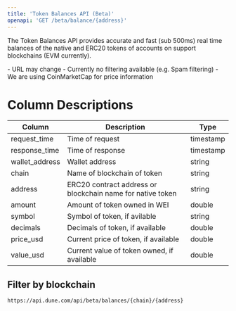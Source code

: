 ```yaml
---
title: 'Token Balances API (Beta)'
openapi: 'GET /beta/balance/{address}'
---
```


The Token Balances API provides accurate and fast (sub 500ms) real time balances of the native and ERC20 tokens of accounts on support blockchains (EVM currently).

<Note>
  - URL may change
  - Currently no filtering available (e.g. Spam filtering)
  - We are using CoinMarketCap for price information
</Note>

# Column Descriptions

| Column                          | Description                                                   | Type          |
|---------------------------------|---------------------------------------------------------------|---------------|
| request_time                    | Time of request                                               | timestamp     |
| response_time                   | Time of response                                              | timestamp     |
| wallet_address                  | Wallet address                                                | string        |
| chain                           | Name of blockchain of token                                   | string        |
| address                         | ERC20 contract address or blockchain name for native token    | string        |
| amount                          | Amount of token owned in WEI                                  | double        |
| symbol                          | Symbol of token, if avilable                                  | string        |
| decimals                        | Decimals of token, if available                               | double        |
| price_usd                       | Current price of token, if available                          | double        |
| value_usd                       | Current value of token owned, if available                    | double        |

## Filter by blockchain

```bash
https://api.dune.com/api/beta/balances/{chain}/{address}
```
